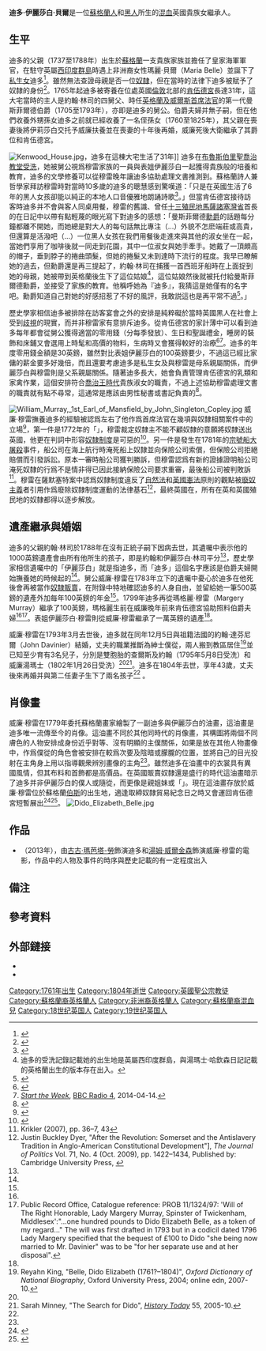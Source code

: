 {{noteTA
|G1=PoliticiansUK
|G2=UK Places
|G3=People
|G4=Country
}}
{{selfref|除非特別注明，本條目中但凡提及「伊麗莎白」時都是指迪多的表姐伊麗莎白·穆雷；當提及「穆雷」則一般指迪多的舅公威廉·穆雷。}}
{{Infobox person|
| name = 迪多·伊麗莎白·貝爾<br/>Dido Elizabeth Belle
| image = File:Dido Elizabeth Belle (detail).jpg
| alt = 一名年輕黑膚色女性的肖像油畫
| birth_date                = {{circa|1761至63年}}（[[喬治王時代|喬治王時代]]）
| birth_place               = 英屬[[西印度群島|西印度群島]]
| death_date                = 1804年7月（43歲）
| death_place               = 英格蘭[[倫敦|倫敦]]
| resting_place             = [[西敏寺|西敏寺]] （1804年至1970年代）
| nationality               = [[英國國民|英國]]
| occupation                = 女繼承人
| spouse                    = {{marriage|約翰·達芬尼爾|1793}}
| children                  = 3
| parents                   = {{Plainlist|
*{{link-en|約翰·林司|John Lindsay (Royal Navy officer)}}
* 瑪麗·貝爾
}}
| relatives                 = {{plainlist|
*{{link-en|亞歷山大·林司|Sir Alexander Lindsay, 3rd Baronet}}，第三代從男爵（祖父）
*{{link-en|威廉·穆雷|William Murray, 1st Earl of Mansfield}}，第一代曼斯菲爾德伯爵（四舅公兼監護人）
*{{link-en|伊麗莎白·穆雷|Lady Elizabeth Finch-Hatton}}（表姐）
}}
}}

'''迪多·伊麗莎白·貝爾'''是一位[[蘇格蘭人|蘇格蘭人]]和[[黑人|黑人]]所生的[[混血兒|混血]]英國貴族女繼承人。

==生平==
迪多的父親{{link-en|約翰·林司|John Lindsay (Royal Navy officer)}}（1737至1788年）出生於[[蘇格蘭|蘇格蘭]]{{link-en|艾威里克斯|Evelix}}一支貴族家族並擔任了皇家海軍軍官，在駐守英屬[[西印度群島|西印度群島]]時遇上非洲裔女性瑪麗·貝爾（Maria Belle）並誕下了[[非婚生子女|私生女]]迪多<ref name="Historic-England-PDF">{{cite web|title=Slavery and Justice at Kenwood House, Part 1|url=https://content.historicengland.org.uk/content/docs/research/leafletslave1final.pdf|accessdate=|publisher=Historic England|archive-date=2015-06-14|archive-url=https://web.archive.org/web/20150614061437/https://content.historicengland.org.uk/content/docs/research/leafletslave1final.pdf|dead-url=yes}}</ref>。雖然無法查證母親是否一位[[奴隸|奴隸]]，但在當時的法律下迪多被賦予了奴隸的身份<ref name="adams-1984">{{cite journal|last1=Adams|first1=Gene|date=|year=1984|title=Dido Elizabeth Belle/ A Black Girl at Kenwood/ an account of a protegée of the 1st Lord Mansfield|url=http://sharonlathanauthor.com/wp-content/uploads/Dido-Elizabeth-Belle_-a-black-girl-at-Kenwood.pdf|journal=Camden History Review|volume=|pages=10–14|archive-url=https://web.archive.org/web/20200324010206/http://sharonlathanauthor.com/wp-content/uploads/Dido-Elizabeth-Belle_-a-black-girl-at-Kenwood.pdf|archive-date=2020-03-24|accessdate=|via=}}</ref>。1765年起迪多被寄養在位處英國[[倫敦|倫敦]]北部的[[肯伍德宮|肯伍德宮]]長達31年，這大宅當時的主人是約翰·林司的四舅父、時任[[英格蘭及威爾斯首席法官|英格蘭及威爾斯首席法官]]的第一代曼斯菲爾德伯爵{{link-en|威廉·穆雷|William Murray, 1st Earl of Mansfield}}（1705至1793年），亦即是迪多的舅公。伯爵夫婦并無子嗣，但在他們收養外甥孫女迪多之前就已經收養了一名侄孫女{{link-en|伊麗莎白·穆雷|Lady Elizabeth Finch-Hatton}}（1760至1825年），其父親{{link-en|大衛·穆雷|David Murray, 2nd Earl of Mansfield}}在喪妻後將伊莉莎白交托予威廉扶養並在喪妻的十年後再婚，威廉死後大衛繼承了其爵位和肯伍德宮。

[[File:Kenwood_House.jpg|thumb]]，迪多在這棟大宅生活了31年]]
迪多在[[布魯斯伯里聖喬治教堂|布魯斯伯里聖喬治教堂]][[受洗|受洗]]，她被舅公視爲穆雷家族的一員與表姐伊麗莎白一起獲得貴族般的培養和教育，迪多的文學修養可以從穆雷晚年讓迪多協助處理文書推測到。蘇格蘭詩人兼哲學家{{link-en|詹姆士·貝蒂|James Beattie (poet)}}拜訪穆雷時對當時10多歲的迪多的聰慧感到驚嘆道：「只是在英國生活了6年的黑人女孩卻能以純正的本地人口音優雅地朗誦詩歌<ref name="Beattie 1807">{{Cite book|url=https://archive.org/details/elementsofmorals02beatiala|title=Elements of moral science|last=Beattie|first=James|date=1807|publisher=Edinburgh : Printed [by Mundell, Doig, and Stevenson] for W. Creech and T. Cadell and W. Davies, London|others=University of California Libraries}}</ref>。」但當肯伍德宮接待訪客時迪多并不會與客人同桌用餐，穆雷的舊識、曾任[[十三殖民地|十三殖民地]][[馬薩諸塞灣省|馬薩諸塞灣省]]首長的{{link-en|湯瑪士·哈欽森|Thomas Hutchinson}}在日記中以帶有點輕蔑的眼光寫下對迪多的感想：「曼斯菲爾德[[勳爵|勳爵]]的話題每分鐘都離不開她，而她總是對大人的每句話無比專注（...）外貌不怎麽端莊或高貴，但還算是活潑吧（...）一位黑人女孩在我們用餐後走進來與其他的淑女坐在一起，當她們享用了咖啡後就一同走到花園，其中一位淑女與她手牽手。她戴了一頂頗高的帽子，垂到脖子的捲曲頭髮，但她的捲髮又未到達時下流行的程度。我早已瞭解她的過去，但勳爵還是再三提起了，約翰·林司在捕獲一首西班牙船時在上面捉到她的母親，她被帶到英格蘭後生下了這位姑娘<ref group="備注">迪多的受洗記錄記載她的出生地是英屬西印度群島，與湯瑪士·哈欽森日記記載的英格蘭出生的版本存在出入。</ref>，這位姑娘然後就被托付給曼斯菲爾德勳爵，並接受了家族的教育。他稱呼她為『迪多』，我猜這是她僅有的名字吧。勳爵知道自己對她的好感招惹了不好的風評，我敢説這也是再平常不過<ref>{{Cite book|url=https://archive.org/details/cu31924080796950|title=The diary and letters of His Excellency Thomas Hutchinson : Captain-general and Governor-in-chief of His late Majesty's province of Massachusetts Bay in North America ... compiled from the original documents still remaining in the possession of his descendants|last=Hutchinson|first=Thomas|last2=Hutchinson|first2=Peter Orlando|date=1884|publisher=Boston : Houghton, Mifflin|others=Cornell University Library}}</ref>。」

歷史學家相信迪多被排除在訪客宴會之外的安排是純粹礙於當時英國黑人在社會上受到[[種族歧視|歧視]]的現實，而并非穆雷家有意排斥迪多。從肯伍德宮的家計薄中可以看到迪多每年都會從舅公獲得適當的零用錢（分每季發放）、生日和聖誕禮金，睡房的裝飾和床鋪又會選用上時髦和高價的物料，生病時又會獲得較好的治療<ref name="stitch">{{cite video|url=https://www.youtube.com/watch?v=GSDDJrlJukM|title=A Stitch in Time|season=1|episode=4|publisher=英國廣播公司|accessdate=2020-09-16|archive-date=2018-08-17|archive-url=https://web.archive.org/web/20180817144143/https://www.youtube.com/watch?v=GSDDJrlJukM&gl=US&hl=en|dead-url=no}}</ref><ref>''[[Start_the_Week|Start the Week]]'', [[BBC_Radio_4|BBC Radio 4]], 2014-04-14.</ref>。迪多的年度零用錢金額是30英鎊，雖然對比表姐伊麗莎白的100英鎊要少，不過這已經比家傭的薪金要多好幾倍，而且還要考慮迪多是私生女及與穆雷是母系親屬關係，而伊麗莎白與穆雷則是父系親屬關係。隨著迪多長大，她會負責管理肯伍德宮的乳類和家禽作業，這個安排符合[[喬治王時代|喬治王時代]]貴族淑女的職責，不過上述協助穆雷處理文書的職責就有點不尋常，這通常是應該由男性秘書或書記負責的<ref name="nadra">{{cite web|url= https://www.thoughtco.com/dido-elizabeth-belle-biography-2834910|title= Biography of Dido Elizabeth Belle, English Aristocrat|date=2019-06-05|accessdate=2020-09-21}}</ref>。

[[File:William_Murray,_1st_Earl_of_Mansfield_by_John_Singleton_Copley.jpg|thumb]]
威廉·穆雷撫養迪多的經驗被認爲左右了他作爲首席法官在幾項與奴隸相關案件中的立場<ref name = "tel">{{cite web|author=Nisha Lilia Diu|url=https://www.telegraph.co.uk/culture/film/10863078/Dido-Belle-Britains-first-black-aristocrat.html|title=Dido Belle: Britain’s first black aristocrat|publisher=每日電訊報|date=2014-06-06|accessdate=2020-09-16|archive-date=2016-06-20|archive-url=https://web.archive.org/web/20160620110629/http://www.telegraph.co.uk/culture/film/10863078/Dido-Belle-Britains-first-black-aristocrat.html|dead-url=no}}</ref>，第一件是1772年的「{{link-en|薩默塞特訴斯圖爾特案|Somerset v Stewart}}」，穆雷裁定奴隸主不能不顧奴隸的意願將奴隸送出英國，他更在判詞中形容[[奴隸制度|奴隸制度]]是可惡的<ref name=Usherwood>{{cite web|author=Usherwood, Stephen|date=1981|url=http://www.historytoday.com/stephen-usherwood/black-must-be-discharged-abolitionists-debt-lord-mansfield|title=The Black Must Be Discharged - The Abolitionists' Debt to Lord Mansfield|publisher=History Today|volume=31|issue=3. 1981|accessdate=2020-09-15|archive-date=2018-11-18|archive-url=https://web.archive.org/web/20181118200630/https://www.historytoday.com/stephen-usherwood/black-must-be-discharged-abolitionists-debt-lord-mansfield|dead-url=no}}</ref>。另一件是發生在1781年的[[宗號船大屠殺|宗號船大屠殺]]事件，船公司在海上航行時淹死船上奴隸並向保險公司索償，但保險公司拒絕賠償而引發訴訟。原本一審時船公司獲判勝訴，但穆雷認爲有新的證據證明船公司淹死奴隸的行爲不是情非得已因此接納保險公司要求重審，最後船公司被判敗訴<ref>Krikler (2007), pp. 36–7, 43</ref>。穆雷在薩默塞特案中認爲奴隸制度違反了[[自然法|自然法]]和[[英國憲法|英國憲法]]原則的觀點被[[廢奴主義|廢奴主義]]者引用作爲廢除奴隸制度運動的法律基石<ref name="dyer">Justin Buckley Dyer, "After the Revolution: Somerset and the Antislavery Tradition in Anglo-American Constitutional Development"], ''The Journal of Politics'' Vol. 71, No. 4 (Oct. 2009), pp. 1422–1434, Published by: Cambridge University Press, {{jstor|20622367}}</ref>，最終英國在{{link-en|廢奴法案|Slavery Abolition Act 1833|1833年正式廢除奴隸制度}}，所有在英和英國殖民地的奴隸都得以逐步解放。

==遺產繼承與婚姻==
迪多的父親約翰·林司於1788年在沒有正統子嗣下因病去世，其遺囑中表示他的1000英鎊遺產會由所有他所生的孩子，即是約翰和伊麗莎白·林司平分<ref name="Historic-England-PDF"/>，歷史學家相信遺囑中的「伊麗莎白」就是指迪多，而「迪多」這個名字應該是伯爵夫婦開始撫養她的時候起的<ref name="adams-1984"/>。舅公威廉·穆雷在1783年立下的遺囑中憂心於迪多在他死後會再被當作[[奴隸貿易|奴隸販賣]]，在附錄中特地確認迪多的人身自由，並留給她一筆500英鎊的遺產外加每年100英鎊的年金<ref name="Historic-England"/>。1799年迪多再從瑪格麗·穆雷（Margery Murray）繼承了100英鎊，瑪格麗生前在威廉晚年前來肯伍德宮協助照料伯爵夫婦<ref name=adams-1984/><ref>Public Record Office, Catalogue reference: PROB 11/1324/97: 'Will of The Right Honorable, Lady Margery Murray, Spinster of Twickenham, Middlesex':"...one hundred pounds to Dido Elizabeth Belle, as a token of my regard..." The will was first drafted in 1793 but in a codicil dated 1796 Lady Margery specified that the bequest of £100 to Dido "she being now married to Mr. Davinier" was to be "for her separate use and at her disposal".</ref>。表姐伊麗莎白·穆雷則從威廉·穆雷繼承了一萬英鎊的遺產<ref name="Historic-England-PDF"/>。

威廉·穆雷在1793年3月去世後，迪多就在同年12月5日與祖籍法國的約翰·達芬尼爾（John Davinier）結婚，丈夫的職業推斷為紳士僕從，兩人搬到教區居住<ref name="DNB">Reyahn King, "Belle, Dido Elizabeth (1761?–1804)", ''Oxford Dictionary of National Biography'', Oxford University Press, 2004; online edn, 2007-10.</ref>並已知至少育有3名兒子，分別是雙胞胎的查爾斯及約翰（1795年5月8日受洗）和威廉湯瑪士（1802年1月26日受洗）<ref name="DNB"/><ref>Sarah Minney, "The Search for Dido", ''[[History_Today|History Today]]'' 55, 2005-10.</ref>。迪多在1804年去世，享年43歲，丈夫後來再婚并與第二任妻子生下了兩名孩子<ref name="DNB"/>
。

==肖像畫==
威廉·穆雷在1779年委托蘇格蘭畫家{{link-en|大衛·馬丁 (畫家)|David Martin (artist)|大衛·馬丁}}繪製了一副迪多與伊麗莎白的油畫，這油畫是迪多唯一流傳至今的肖像。這油畫不同於其他同時代的肖像畫，其構圖將兩個不同膚色的人物安排成身份近乎對等、沒有明顯的主僕關係，如果是放在其他人物畫像中，作爲僕從的角色會被安排在較爲次要及陰暗或朦朧的位置，並將自己的目光投射在主角身上用以指導觀衆辨別畫像的主角<ref name="stitch"/>。雖然迪多在油畫中的衣裳具有異國風情，但其布料和首飾都是高價品。在英國販賣奴隸還是盛行的時代這油畫暗示了迪多并非伊麗莎白的僕人或隨從，而更像是親姐妹或「{{link-en|淑女的同伴|Lady's companion}}」。現在這油畫存放於威廉·穆雷位於蘇格蘭[[伯斯_(英國)|伯斯]]的出生地{{link-en|斯龔宮|Scone Palace}}，適逢取締奴隸貿易紀念日之時又會運回肯伍德宮短暫展出<ref name="Historic-England">{{cite web|url=https://historicengland.org.uk/research/inclusive-heritage/the-slave-trade-and-abolition/slavery-and-justice-exhibition-at-kenwood-house/|title=Slavery and Justice Exhibition at Kenwood House|publisher=Historic England|accessdate=2020-09-15|archive-date=2020-08-09|archive-url=https://web.archive.org/web/20200809015747/https://historicengland.org.uk/research/inclusive-heritage/the-slave-trade-and-abolition/slavery-and-justice-exhibition-at-kenwood-house/|dead-url=no}}</ref><ref>{{cite web |title=A Double Whodunnit |url=https://www.bbc.co.uk/iplayer/episode/b0bj6gm7/fake-or-fortune-series-7-4-a-double-whodunnit |website=Fake or Fortune? |publisher=英國廣播公司 |accessdate=2020-09-15 |archive-date=2018-09-06 |archive-url=https://web.archive.org/web/20180906210646/https://www.bbc.co.uk/iplayer/episode/b0bj6gm7/fake-or-fortune-series-7-4-a-double-whodunnit |dead-url=no }}</ref>。
[[File:Dido_Elizabeth_Belle.jpg|thumb]]
<!--|File:Sir John Lindsay.jpg|父親約翰·林司-->

==作品==
*{{link-en|佳人貝爾|Belle (2013 film)}}（2013年），由[[古古·瑪芭塔-勞|古古·瑪芭塔-勞]]飾演迪多和[[湯姆·威爾金森|湯姆·威爾金森]]飾演威廉·穆雷的電影，作品中的人物及事件的時序與歷史記載的有一定程度出入

==備注==
<references group="備注"/>

==參考資料==
{{reflist|2}}

==外部鏈接==
*{{cite video|url=https://www.youtube.com/watch?v=9Z0zDX8VhQo|title=What Was Life Like? Episode 9: Georgians I The Story of Dido Belle|publisher=[[英格蘭遺產委員會|英格蘭遺產委員會]]YouTube頻道|date=2019-04-09|accessdate=2020-09-27}}
*{{cite video|url=https://www.youtube.com/watch?v=p5wYPgaMabY|title=Georgian Makeup Tutorial|publisher=[[英格蘭遺產委員會|英格蘭遺產委員會]]YouTube頻道|date=2019-07-15|accessdate=2021-10-23}}
{{normdaten}}
{{DEFAULTSORT:belle}}
[[Category:1761年出生|Category:1761年出生]]
[[Category:1804年逝世|Category:1804年逝世]]
[[Category:英國聖公宗教徒|Category:英國聖公宗教徒]]
[[Category:蘇格蘭裔英格蘭人|Category:蘇格蘭裔英格蘭人]]
[[Category:非洲裔英格蘭人|Category:非洲裔英格蘭人]]
[[Category:蘇格蘭裔混血兒|Category:蘇格蘭裔混血兒]]
[[Category:18世纪英国人|Category:18世纪英国人]]
[[Category:19世纪英国人|Category:19世纪英国人]]